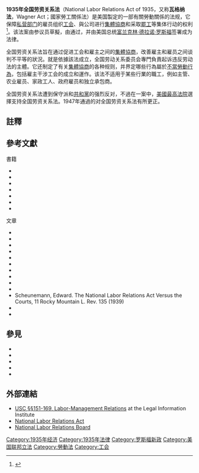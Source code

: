'''1935年全国劳资关系法'''（National Labor Relations Act of 1935，又称'''瓦格纳法'''，Wagner Act；國家勞工關係法）是美国製定的一部有關勞動關係的法规，它保障[[私营部门|私营部门]]的雇员组织[[工会|工会]]、與公司进行[[集體協商|集體協商]]和采取[[罷工|罷工]]等集体行动的权利<ref>{{Cite book|last=Nelson|first=Joyce|title=The Colonized Eye: Rethinking the Grierson Legend|url=https://archive.org/details/colonizedeyereth0000nels|date=1988|publisher=Between the Lines|location=Toronto|pages=[https://archive.org/details/colonizedeyereth0000nels/page/25 25], 88}}</ref>。该法案由参议员{{link-en|羅伯特·F·瓦格納|Robert F. Wagner}}草擬，由{{link-en|第74届美国国会|74th United States Congress}}通过，并由美国总统[[富兰克林·德拉诺·罗斯福|富兰克林·德拉诺·罗斯福]]签署成为法律。

全国劳资关系法旨在通过促进工会和雇主之间的[[集體協商|集體協商]]，改善雇主和雇员之间谈判不平等的狀況。{{link-en|全国劳资关系委员会|National Labor Relations Board}}就是依據該法成立，全国劳动关系委员会專門負責起诉违反劳动法的主體。它还制定了有关[[集體協商|集體協商]]的各种规则，并界定哪些行為屬於[[不當勞動行為|不當勞動行為]]，包括雇主干涉工会的成立和運作。该法不适用于某些行業的職工，例如主管、农业雇员、家政工人、政府雇员和独立承包商。

全国劳资关系法遭到保守派和[[共和黨_(美國)|共和黨]]的强烈反对，不過在{{link-en|国家劳资关系委员会诉琼斯和劳克林钢铁公司|NLRB v. Jones & Laughlin Steel Corp.}}一案中，[[美國最高法院|美國最高法院]]選擇支持全国劳资关系法。1947年通過的{{link-en|塔夫特-哈特萊法案|Taft–Hartley Act}}对全国劳资关系法有所更正。

==註釋==
{{reflist}}

==參考文獻==
{{refbegin|2}}
;書籍
* {{cite book|last=Atleson|first=James B.|title=Values and Assumptions in American Labor Law|url=https://archive.org/details/valuesassumption0000atle|year=1983|publisher=University of Massachusetts Press|location=Amherst, Mass.|isbn=978-0-585-25833-1|edition=Pbk.}}
* {{cite book|last=Cortner|first=Richard C.|title=The Wagner Act Cases|year=1964|publisher=Univ. of Tenn. Press|location=Knoxville|lccn=64016880}}
* {{cite book|last=Dannin|first=Ellen|title=Taking Back the Workers' Law: How to Fight the Assault on Labor Rights|year=2006|publisher=ILR Press/Cornell University Press|location=Ithaca, N.Y.|isbn=978-0-8014-4438-8|url=https://archive.org/details/takingbackworker00dann}}
* {{cite book|last=Gregory|first=Charles O.|title=Labor and the Law 2d rev. ed., with 1961 Supplement|year=1961|publisher=Norton|location=New York|lccn=61007636}}
* {{cite book|last1=Kennedy|first1=David M.|author-link=David M. Kennedy (historian)|title=Freedom from Fear: The American People in Depression and War, 1929-1945|date=1999|publisher=[[Oxford_University_Press|Oxford University Press]]|isbn=978-0195038347|url=https://archive.org/details/freedomfromfeara00kenn}}
* {{cite book|last=Morris|first=Charles J.|title=The Blue Eagle at Work: Reclaiming Democratic Rights in the American Workplace|year=2004|publisher=Cornell University Press|location=Ithaca, N.Y.|isbn=978-0-8014-4317-6|url=https://archive.org/details/blueeagleatworkr0000morr}}
* {{cite book|last=Schlesinger|first=Arthur M.|title=The Coming of the New Deal: 1933–1935|year=c. 2003|publisher=Houghton Mifflin|location=Boston|isbn=978-0-618-34086-6|edition=1. Mariner books}}

;文章
* {{cite journal|jstor=3309199|last=F. L. B., Jr.|title=Reinstatement with Back Pay under the Wagner Act|journal=U. Pa. L. Rev. & Amer. L. Reg.|volume=89|date=Mar 1941|issue=5|pages=648–60|doi=10.2307/3309199}}
* {{cite journal|last=Keyserling|first=Leon H.|title=The Wagner Act: Its Origin and Current Significance|journal=Geo. Wash. L. Rev.|volume=29|year=1960–1961|pages=199}}
* {{cite journal|last=Klare|first=Karl E.|title=Judicial Deradicalization of the Wagner Act and the Origins of Modern Legal Consciousness, 1937–1941|journal=Minn. L. Rev.|volume=62|year=1977–1978|pages=265}}
* {{cite journal|last=Lynd|first=Staughton|title=Communal Rights|journal=Tex. L. Rev.|year=1984|volume=62|issue=1417|pages=1430–35}}
* {{cite journal |jstor=1228578 |pages=1123–40 |last1=Mikva |first1=A. J. |title=The Changing Role of the Wagner Act in the American Labor Movement |issue=4 |journal=Stan. L. Rev.|volume=38|year=1986 |doi=10.2307/1228578}}
* {{cite journal|last=Nathanson|first=N.L.|author2=Lyons, E.|title=Judicial Review of the National Labor Board|journal=Ill. L. Rev.|volume=33|year=1938–1939|pages=749}}
* {{cite journal|title=Effect on the A. F. of L. -C. I. O. Controversy of the Determination of Appropriate Bargaining Units under the National Labor Relations Act|journal=Yale L.J.|volume=47|year=1935–1958|issue=1|pages=122–124|doi=10.2307/791821|jstor=791821}}
* {{cite journal|jstor=1334189|title=The Proposed Amendments to the Wagner Act|journal= Harv. L. Rev.|volume=52|year=1938–1939|issue=6|pages=970–983|doi=10.2307/1334189}}
* {{cite journal |jstor=4141930 |pages=518–53 |last1=Pope |first1=J. G. |title=How American Workers Lost the Right to Strike, and Other Tales |issue=3 |journal=Mich. L. Rev. |volume=103 |year=2004 |doi=10.2307/4141930 |url=https://law.bepress.com/cgi/viewcontent.cgi?article=1002&context=rutgersnewarklwps |access-date=2021-01-16 |archive-date=2021-01-21 |archive-url=https://web.archive.org/web/20210121023349/https://law.bepress.com/cgi/viewcontent.cgi?article=1002&context=rutgersnewarklwps }}
* {{cite journal|jstor=27641352|last=Pope|first=Jim|title=Worker Lawmaking, Sit-Down Strikes, and the Shaping of American Industrial Relations, 1935–1958|journal= Law & Hist. Rev.|volume=24|year=2006|issue=1|pages=45–113|doi=10.1017/S0738248000002273}}
* Scheunemann, Edward. The National Labor Relations Act Versus the Courts, 11 Rocky Mountain L. Rev. 135 (1939)
* {{cite journal|last=Warm|first=J. Louis|title=A Study of the Judicial Attitude Toward Trade Unions and Labor Legislation|journal= Minn. L. Rev.|volume=23|year=1938–1939|pages=256}}
* {{cite journal|last=Woods|first=Warren|author2=Wheatley, Altha C.|title=The Wagner Act Decision – A Charter of Liberty for Labor?|journal= Geo. Wash. L. Rev.|volume=5|year=1936–1937|pages=846}}
{{refend}}

==參見==
*{{le|布雷迪訴馬里蘭案|Brady v. Maryland}}
*{{le|詹克斯訴美國案|Jencks v. United States}}
*{{le|吉廖訴美國案|Giglio v. United States}}
*{{le|康尼克訴湯普森訴案|Connick v. Thompson}}
*{{le|布雷迪證據開示|Brady disclosure}}

==外部連結==
* [https://www.law.cornell.edu/uscode/text/29/chapter-7/subchapter-II USC §§151-169, Labor-Management Relations] {{Wayback|url=https://www.law.cornell.edu/uscode/text/29/chapter-7/subchapter-II |date=20210115015354 }} at the Legal Information Institute
* [https://www.nlrb.gov/how-we-work/national-labor-relations-act National Labor Relations Act]
* [https://web.archive.org/web/20091007175537/http://www.nlrb.gov/  National Labor Relations Board]

{{Franklin D. Roosevelt|state=collapsed}}
{{New Deal|state=collapsed}}

{{authority control}}
[[Category:1935年经济|Category:1935年经济]]
[[Category:1935年法律|Category:1935年法律]]
[[Category:罗斯福新政|Category:罗斯福新政]]
[[Category:美国联邦立法|Category:美国联邦立法]]
[[Category:勞動法|Category:勞動法]]
[[Category:工会|Category:工会]]